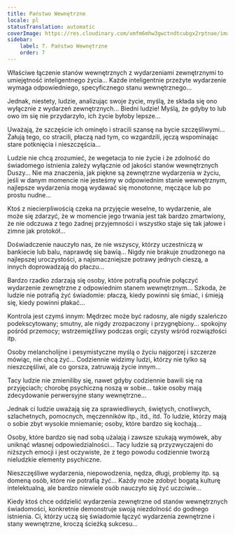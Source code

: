 ```yaml
---
title: Państwo Wewnętrzne
locale: pl
statusTranslation: automatic
coverImage: https://res.cloudinary.com/xmfm6mhw3gwctndtcubgx2rptnae/image/upload/v1740468922/small_cover_tratado_de_psicologia_revolucionaria_a4c0dca4e0.webp
sidebar:
    label: 7. Państwo Wewnętrzne
    order: 7
---
```

Właściwe łączenie stanów wewnętrznych z wydarzeniami zewnętrznymi to umiejętność inteligentnego życia... Każde inteligentnie przeżyte wydarzenie wymaga odpowiedniego, specyficznego stanu wewnętrznego...

Jednak, niestety, ludzie, analizując swoje życie, myślą, że składa się ono wyłącznie z wydarzeń zewnętrznych... Biedni ludzie! Myślą, że gdyby to lub owo im się nie przydarzyło, ich życie byłoby lepsze...

Uważają, że szczęście ich ominęło i stracili szansę na bycie szczęśliwymi... Żałują tego, co stracili, płaczą nad tym, co wzgardzili, jęczą wspominając stare potknięcia i nieszczęścia...

Ludzie nie chcą zrozumieć, że wegetacja to nie życie i że zdolność do świadomego istnienia zależy wyłącznie od jakości stanów wewnętrznych Duszy... Nie ma znaczenia, jak piękne są zewnętrzne wydarzenia w życiu, jeśli w danym momencie nie jesteśmy w odpowiednim stanie wewnętrznym, najlepsze wydarzenia mogą wydawać się monotonne, męczące lub po prostu nudne...

Ktoś z niecierpliwością czeka na przyjęcie weselne, to wydarzenie, ale może się zdarzyć, że w momencie jego trwania jest tak bardzo zmartwiony, że nie odczuwa z tego żadnej przyjemności i wszystko staje się tak jałowe i zimne jak protokół...

Doświadczenie nauczyło nas, że nie wszyscy, którzy uczestniczą w bankiecie lub balu, naprawdę się bawią... Nigdy nie brakuje znudzonego na najlepszej uroczystości, a najsmaczniejsze potrawy jednych cieszą, a innych doprowadzają do płaczu...

Bardzo rzadko zdarzają się osoby, które potrafią poufnie połączyć wydarzenie zewnętrzne z odpowiednim stanem wewnętrznym... Szkoda, że ludzie nie potrafią żyć świadomie: płaczą, kiedy powinni się śmiać, i śmieją się, kiedy powinni płakać...

Kontrola jest czymś innym: Mędrzec może być radosny, ale nigdy szaleńczo podekscytowany; smutny, ale nigdy zrozpaczony i przygnębiony... spokojny pośród przemocy; wstrzemięźliwy podczas orgii; czysty wśród rozwiązłości itp.

Osoby melancholijne i pesymistyczne myślą o życiu najgorzej i szczerze mówiąc, nie chcą żyć... Codziennie widzimy ludzi, którzy nie tylko są nieszczęśliwi, ale co gorsza, zatruwają życie innym...

Tacy ludzie nie zmieniliby się, nawet gdyby codziennie bawili się na przyjęciach; chorobę psychiczną noszą w sobie... takie osoby mają zdecydowanie perwersyjne stany wewnętrzne...

Jednak ci ludzie uważają się za sprawiedliwych, świętych, cnotliwych, szlachetnych, pomocnych, męczenników itp., itd., itd. To ludzie, którzy mają o sobie zbyt wysokie mniemanie; osoby, które bardzo się kochają...

Osoby, które bardzo się nad sobą użalają i zawsze szukają wymówek, aby uniknąć własnej odpowiedzialności... Tacy ludzie są przyzwyczajeni do niższych emocji i jest oczywiste, że z tego powodu codziennie tworzą nieludzkie elementy psychiczne.

Nieszczęśliwe wydarzenia, niepowodzenia, nędza, długi, problemy itp. są domeną osób, które nie potrafią żyć... Każdy może zdobyć bogatą kulturę intelektualną, ale bardzo niewiele osób nauczyło się żyć uczciwie...

Kiedy ktoś chce oddzielić wydarzenia zewnętrzne od stanów wewnętrznych świadomości, konkretnie demonstruje swoją niezdolność do godnego istnienia. Ci, którzy uczą się świadomie łączyć wydarzenia zewnętrzne i stany wewnętrzne, kroczą ścieżką sukcesu...


